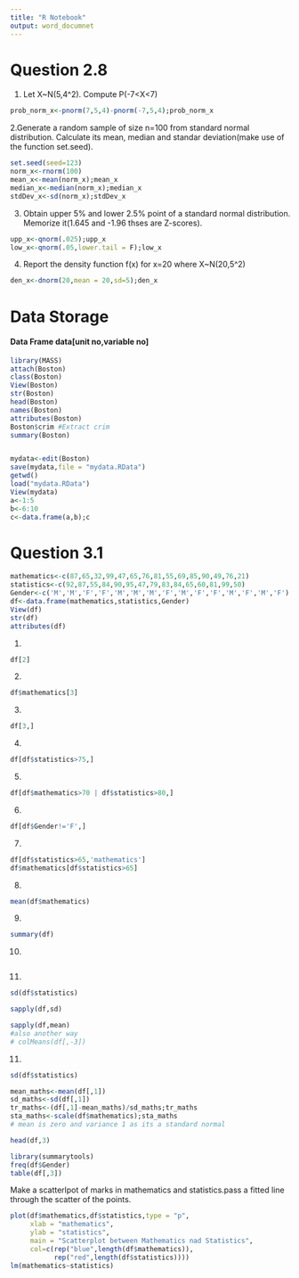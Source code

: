 ---
title: "R Notebook"
output: word_documnet
---

# Question 2.8

1. Let X~N(5,4^2). Compute P(-7<X<7)
```{r}
prob_norm_x<-pnorm(7,5,4)-pnorm(-7,5,4);prob_norm_x
```
2.Generate a random sample of size n=100 from standard normal distribution. Calculate its mean, median and standar deviation(make use of the function set.seed).
```{r}
set.seed(seed=123)
norm_x<-rnorm(100)
mean_x<-mean(norm_x);mean_x
median_x<-median(norm_x);median_x
stdDev_x<-sd(norm_x);stdDev_x
```

3. Obtain upper 5% and lower 2.5% point of a standard normal distribution.
Memorize it(1.645 and -1.96 thses are Z-scores).
```{r}
upp_x<-qnorm(.025);upp_x
low_x<-qnorm(.05,lower.tail = F);low_x
```

4. Report the density function f(x) for x=20 where X~N(20,5^2)
```{r}
den_x<-dnorm(20,mean = 20,sd=5);den_x
```
# Data Storage
#### Data Frame data[unit no,variable no]
```{r}
library(MASS)
attach(Boston)
class(Boston)
View(Boston)
str(Boston)
head(Boston)
names(Boston)
attributes(Boston)
Boston$crim #Extract crim
summary(Boston)


mydata<-edit(Boston)
save(mydata,file = "mydata.RData")
getwd()
load("mydata.RData")
View(mydata)
a<-1:5
b<-6:10
c<-data.frame(a,b);c
```

# Question 3.1


```{r}
mathematics<-c(87,65,32,99,47,65,76,81,55,69,85,90,49,76,21)
statistics<-c(92,87,55,84,90,95,47,79,83,84,65,60,81,99,50)
Gender<-c('M','M','F','F','M','M','M','F','M','F','F','M','F','M','F')
df<-data.frame(mathematics,statistics,Gender)
View(df)
str(df)
attributes(df)
```
1.
```{r}
df[2]
```
2.
```{r}
df$mathematics[3]
```
3.
```{r}
df[3,]
```
4.
```{r}
df[df$statistics>75,]
```
5.
```{r}
df[df$mathematics>70 | df$statistics>80,]
```

6.
```{r}
df[df$Gender!='F',]
```
7.
```{r}
df[df$statistics>65,'mathematics']
df$mathematics[df$statistics>65]
```
8.
```{r}
mean(df$mathematics)
```
9.
```{r}
summary(df)
```
10.
```{r}

```
11.
```{r}
sd(df$statistics)
```
```{r}
sapply(df,sd)
```


```{r}
sapply(df,mean)
#also another way
# colMeans(df[,-3])
```
11.
```{r}
sd(df$statistics)
```

```{r}
mean_maths<-mean(df[,1])
sd_maths<-sd(df[,1])
tr_maths<-(df[,1]-mean_maths)/sd_maths;tr_maths
sta_maths<-scale(df$mathematics);sta_maths
# mean is zero and variance 1 as its a standard normal 
```

```{r}
head(df,3)
```
```{r}
library(summarytools)
freq(df$Gender)
table(df[,3])
```
Make a scatterlpot of marks in mathematics and statistics.pass a fitted line through the scatter of the points.
```{r}
plot(df$mathematics,df$statistics,type = "p",
     xlab = "mathematics",
     ylab = "statistics",
     main = "Scatterplot between Mathematics nad Statistics",
     col=c(rep("blue",length(df$mathematics)),
           rep("red",length(df$statistics))))
lm(mathematics~statistics)
```
